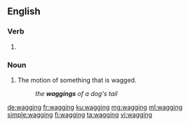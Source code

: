 ==English==

===Verb===
{{head|en|present participle}}

# {{present participle of|wag|lang=en|nocat=1}}

===Noun===
{{en-noun}}

# The motion of something that is wagged.
#: ''the '''waggings''' of a dog's tail''

[[de:wagging]]
[[fr:wagging]]
[[ku:wagging]]
[[mg:wagging]]
[[ml:wagging]]
[[simple:wagging]]
[[fi:wagging]]
[[ta:wagging]]
[[vi:wagging]]